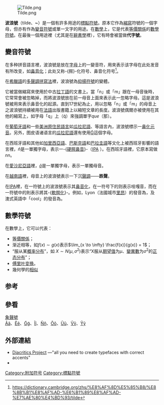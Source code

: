 {{noteTA
|1=zh-hans:概率分布;zh-hk:概率分佈;zh-tw:機率分布;
}}
{{標點符號|~}}
{{Diacritical marks|~}}
[[File:Tilde.png|thumb]]

'''波浪號'''（tilde、'''~'''）是一個有許多用途的[[標點符號|標點符號]]。原本它作為[[縮寫|縮寫]]符號的一個字母，但亦有作為[[變音符號|變音符號]]或單一文字的用途。在[[數學|數學]]上，它是代表[[等價關係|等價關係]]的[[數學符號|數學符號]]。在最後一個用途裡（尤其是在[[辭書學|辭書學]]裡），它有時會被當做'''代字號'''。

== 變音符號 ==
在多种拼音語言裡，波浪號是放在[[字母|字母]]上的一變音符，用來表示该字母在此处发音有所改变，如[[鼻音化|鼻音化]]；此处又称-{腭}-化符号、鼻音化符号<ref>https://dictionary.cambridge.org/zhs/%E8%AF%8D%E5%85%B8/%E8%8B%B1%E8%AF%AD-%E6%B1%89%E8%AF%AD-%E7%AE%80%E4%BD%93/tilde</ref>。

在[[希臘語|希臘語]]的[[多聲調拼寫法|多聲調拼寫法]]裡，波浪號為[[抑揚符號|抑揚符號]]的變體。

它被當做縮寫來使用於中古[[拉丁語|拉丁語]]的文書上。當「n」或「m」跟在一母音後時，它常常會被忽略掉，而將波浪號放在前一母音上面來表示此一忽略字母。這是波浪號被用來表示鼻音化的起源。直到17世紀為止，用以忽略「n」或「m」的母音上之波浪號持續被用在[[法語|法語]]出版書籍上以縮短文章的長度。波浪號偶爾亦被使用在其他的縮寫上，如字母「q」上（q̃）來強調單字''que''（那）。

在[[葡萄牙語|葡萄牙語]]和一些[[美洲原住民語言|美洲原住民語言]]{{le|圖皮瓜拉尼語言|Tupi–Guarani languages}}如[[瓜拉尼語|瓜拉尼語]]、{{le|恩嘎圖語|Nheengatu}}等語言內，波浪號標示一[[鼻化元音|鼻化元音]]。另外，图皮语诸语言的[[瓜拉尼語|瓜拉尼語]]還有使用[[G̃|G̃]]這個字母。

在西班牙語和其他如[[加里西亞語|加里西亞語]]、[[巴斯克語|巴斯克語]]和[[巴拉圭語|巴拉圭語]]等文化上被西班牙影響的語言裡，''ñ''是一單獨字母，表示一-{[[硬腭鼻音|硬腭鼻音]]}-（[[國際音標|IPA]] {{IPA|[ɲ]}}）。在西班牙語裡，它原本寫做''nn''。

在[[愛沙尼亞語|愛沙尼亞語]]裡，''[[õ|õ]]''是一單獨字母，表示一單獨母音。

在[[越南語|越南語]]裡，母音上的波浪號表示一下沉[[聲調|聲調]]——'''跌聲'''。

在[[IPA|IPA]]裡，在一符號上的波浪號表示其[[鼻音化|鼻音化]]，在一符号下的则表示吱嘎音，而在一符號中的則表示將其-{[[軟腭化|軟腭化]]}-。例如，Lyon（法國城市[[里昂|里昂]]）的發音為{{IPA|[ljɔ̃]}}，及澳式英語中「cool」的發音為{{IPA|[kʊ:ɫ]}}。

== 數學符號 ==
在數學上，它可以代表：
*[[等價關係|等價關係]]；
*渐近相等，如<math>f(x) \sim g(x)</math>表示<math>\lim_{x \to \infty} \frac{f(x)}{g(x)} = 1</math>；
*“服从某[[概率分布|概率分布]]”，如<math>\ X \sim N(\mu, \sigma^2)</math>表示“X服从[[期望值|期望值]]为<math>\mu</math>、[[變異數|變異數]]为<math>\sigma^2</math>的[[正态分布|正态分布]]”；
*[[傅里叶变换|傅里叶变换]]。
*幾何學的[[相似|相似]]

== 参考 ==
<references/>

== 參看 ==
[[象聲號|象聲號]]<br>
[[Ã|Ãã]]、[[Ẽ|Ẽẽ]]、[[G̃|G̃g̃]]、[[Ĩ|Ĩĩ]]、[[Ñ|Ññ]]、[[Õ|Õõ]]、[[Ũ|Ũũ]]、[[Ṽ|Ṽṽ]]、[[Ỹ|Ỹỹ]]

==外部連結==
* [http://diacritics.typo.cz/ Diacritics Project] {{Wayback|url=http://diacritics.typo.cz/ |date=20181023081610 }}—"all you need to create typefaces with correct accents"
* {{Cite web | url = http://www.starr.net/is/type/kbh.html | title = Keyboard Help: Learn to create accent marks and other diacritics on a computer | publisher = Starr | access-date = 2018-02-10 | archive-date = 2009-03-18 | archive-url = https://web.archive.org/web/20090318084226/http://www.starr.net/is/type/kbh.html | dead-url = no }}

[[Category:附加符号|Category:附加符号]]
[[Category:標點符號|Category:標點符號]]
